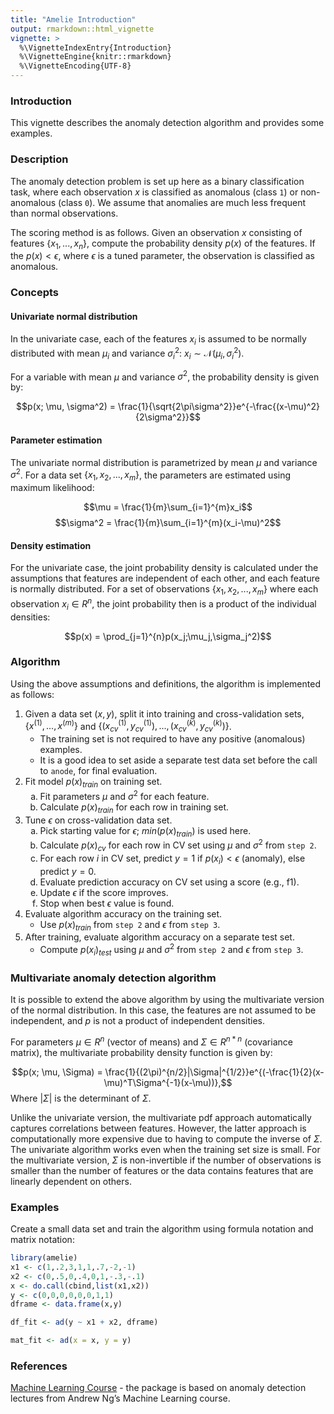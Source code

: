 ---
title: "Amelie Introduction"
output: rmarkdown::html_vignette
vignette: >
  %\VignetteIndexEntry{Introduction}
  %\VignetteEngine{knitr::rmarkdown}
  %\VignetteEncoding{UTF-8}
---

### Introduction

This vignette describes the anomaly detection algorithm and provides some examples.


### Description

The anomaly detection problem is set up here as a binary classification task, where each observation $x$ is classified as anomalous (class `1`) or non-anomalous (class `0`). We assume that anomalies are much less frequent than normal observations.

The scoring method is as follows. Given an observation $x$ consisting of features $\{x_1, ..., x_n\}$, compute the probability density $p(x)$ of the features. If the $p(x) < \epsilon$, where $\epsilon$ is a tuned parameter, the observation is classified as anomalous.

### Concepts

#### Univariate normal distribution

In the univariate case, each of the features $x_i$ is assumed to be normally distributed with mean $\mu_i$ and variance $\sigma_i^2$: $x_i \sim \mathcal{N}(\mu_i,\sigma_i^2)$. 

For a variable with mean $\mu$ and variance $\sigma^2$, the probability density is given by: 

$$p(x; \mu, \sigma^2) = \frac{1}{\sqrt{2\pi\sigma^2}}e^{-\frac{(x-\mu)^2}{2\sigma^2}}$$
	

#### Parameter estimation

The univariate normal distribution is parametrized by mean $\mu$ and variance $\sigma^2$. For a data set $\{x_1,x_2, ..., x_m\}$, the parameters are estimated using maximum likelihood:

$$\mu = \frac{1}{m}\sum_{i=1}^{m}x_i$$
$$\sigma^2 = \frac{1}{m}\sum_{i=1}^{m}(x_i-\mu)^2$$


#### Density estimation

For the univariate case, the joint probability density is calculated under the assumptions that features are independent of each other, and each feature is normally distributed. For a set of observations $\{x_1,x_2, ..., x_m\}$ where each observation $x_i \in R^n$, the joint probability then is a product of the individual densities: 

$$p(x) = \prod_{j=1}^{n}p(x_j;\mu_j,\sigma_j^2)$$


### Algorithm

Using the above assumptions and definitions, the algorithm is implemented as follows:

1. Given a data set $(x,y)$, split it into training and cross-validation sets, $\{x^{(1)},...,x^{(m)}\}$ and $\{(x_{cv}^{(1)},y_{cv}^{(1)}), ..., (x_{cv}^{(k)},y_{cv}^{(k)})\}$.
    - The training set is not required to have any positive (anomalous) examples.
    - It is a good idea to set aside a separate test data set before the call to `anode`, for final evaluation.
2. Fit model $p(x)_{train}$ on training set.
    a. Fit parameters $\mu$ and $\sigma^2$ for each feature.
    b. Calculate $p(x)_{train}$ for each row in training set.
3. Tune $\epsilon$ on cross-validation data set.
    a. Pick starting value for $\epsilon$; $min(p(x)_{train})$ is used here.
    b. Calculate $p(x)_{cv}$ for each row in CV set using $\mu$ and $\sigma^2$ from `step 2`.
    c. For each row $i$ in CV set, predict $y = 1$ if $p(x_i) < \epsilon$ (anomaly), else predict $y=0$.
    d. Evaluate prediction accuracy on CV set using a score (e.g., f1).
    e. Update $\epsilon$ if the score improves. 
    f. Stop when best $\epsilon$ value is found.
4. Evaluate algorithm accuracy on the training set.
    - Use $p(x)_{train}$ from `step 2` and $\epsilon$ from `step 3`.
5. After training, evaluate algorithm accuracy on a separate test set.
    - Compute $p(x_i)_{test}$ using $\mu$ and $\sigma^2$ from `step 2` and $\epsilon$ from `step 3`.


### Multivariate anomaly detection algorithm

It is possible to extend the above algorithm by using the multivariate version of the normal distribution. In this case, the features are not assumed to be independent, and $p$ is not a product of independent densities.

For parameters $\mu \in R^n$ (vector of means) and $\Sigma \in R^{n * n}$ (covariance matrix), the multivariate probability density function is given by:

$$p(x; \mu, \Sigma) = \frac{1}{(2\pi)^{n/2}|\Sigma|^{1/2}}e^{(-\frac{1}{2}(x-\mu)^T\Sigma^{-1}(x-\mu))},$$
Where $|\Sigma|$ is the determinant of $\Sigma$.

Unlike the univariate version, the multivariate pdf approach automatically captures correlations between features. However, the latter approach is computationally more expensive due to having to compute the inverse of $\Sigma$. The univariate algorithm works even when the training set size is small. For the multivariate version, $\Sigma$ is non-invertible if the number of observations is smaller than the number of features or the data contains features that are linearly dependent on others.



### Examples

Create a small data set and train the algorithm using formula notation and matrix notation:
```{r}
library(amelie)
x1 <- c(1,.2,3,1,1,.7,-2,-1)
x2 <- c(0,.5,0,.4,0,1,-.3,-.1)
x <- do.call(cbind,list(x1,x2))
y <- c(0,0,0,0,0,0,1,1)
dframe <- data.frame(x,y)

df_fit <- ad(y ~ x1 + x2, dframe)

mat_fit <- ad(x = x, y = y)

```

### References

[Machine Learning Course](https://www.coursera.org/learn/machine-learning) - the package is based on anomaly detection lectures from Andrew Ng's Machine Learning course.

